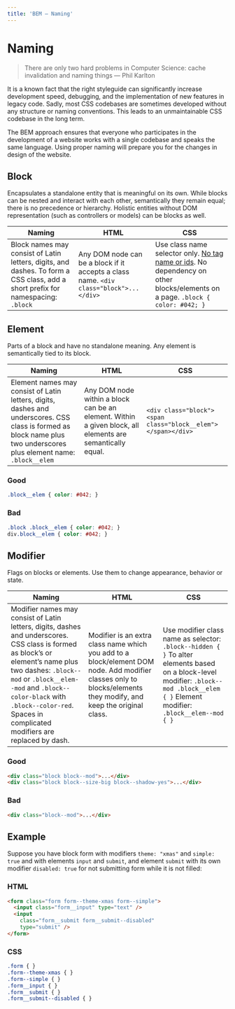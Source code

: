 ```yaml
---
title: 'BEM — Naming'
---
```


<Layout title={frontmatter.title}>
<div class="max-w-6xl mx-auto px-4 sm:px-6 pt-24 prose">

# Naming

> There are only two hard problems in Computer Science: cache invalidation and naming things — Phil Karlton

It is a known fact that the right styleguide can significantly increase development speed, debugging, and the implementation of new features in legacy code. Sadly, most CSS codebases are sometimes developed without any structure or naming conventions. This leads to an unmaintainable CSS codebase in the long term.

The BEM approach ensures that everyone who participates in the development of a website works with a single codebase and speaks the same language. Using proper naming will prepare you for the changes in design of the website.

## Block

Encapsulates a standalone entity that is meaningful on its own. While blocks can be nested and interact with each other, semantically they remain equal; there is no precedence or hierarchy. Holistic entities without DOM representation (such as controllers or models) can be blocks as well.

| Naming | HTML | CSS |
| ------ | ---- | --- |
| Block names may consist of Latin letters, digits, and dashes. To form a CSS class, add a short prefix for namespacing: `.block` | Any DOM node can be a block if it accepts a class name. `<div class="block">...</div>` | Use class name selector only. <a href="/faq/#why-not-use-ids-or-tagnames">No tag name or ids</a>. No dependency on other blocks/elements on a page. `.block { color: #042; }` |

## Element

Parts of a block and have no standalone meaning. Any element is semantically tied to its block.

| Naming | HTML | CSS |
| ------ | ---- | --- |
| Element names may consist of Latin letters, digits, dashes and underscores. CSS class is formed as block name plus two underscores plus element name: `.block__elem` | Any DOM node within a block can be an element. Within a given block, all elements are semantically equal. | `<div class="block"><span class="block__elem"></span></div>` | Use class name selector only. <a href="/faq/#why-not-use-ids-or-tagnames">No tag name or ids</a>. No dependency on other blocks/elements on a page. |

### Good

```css
.block__elem { color: #042; }
```

### Bad

```css
.block .block__elem { color: #042; }
div.block__elem { color: #042; }
```

## Modifier

Flags on blocks or elements. Use them to change appearance, behavior or state.

| Naming | HTML | CSS |
| ------ | ---- | --- |
| Modifier names may consist of Latin letters, digits, dashes and underscores. CSS class is formed as block’s or element’s name plus two dashes: <code>.block--mod</code> or <code>.block__elem--mod</code> and <code>.block--color-black</code> with <code>.block--color-red</code>. Spaces in complicated modifiers are replaced by dash. | Modifier is an extra class name which you add to a block/element DOM node. Add modifier classes only to blocks/elements they modify, and keep the original class. | Use modifier class name as selector: `.block--hidden { }` To alter elements based on a block-level modifier: `.block--mod .block__elem { }` Element modifier: `.block__elem--mod { }` |

### Good

```html
<div class="block block--mod">...</div>
<div class="block block--size-big block--shadow-yes">...</div>
```

### Bad

```html
<div class="block--mod">...</div>
```

## Example

Suppose you have block form with modifiers <code>theme: "xmas"</code> and <code>simple: true</code> and with elements <code>input</code> and <code>submit</code>, and element <code>submit</code> with its own modifier <code>disabled: true</code> for not submitting form while it is not filled:

### HTML

```html
<form class="form form--theme-xmas form--simple">
  <input class="form__input" type="text" />
  <input
    class="form__submit form__submit--disabled"
    type="submit" />
</form>
```

### CSS

```css
.form { }
.form--theme-xmas { }
.form--simple { }
.form__input { }
.form__submit { }
.form__submit--disabled { }
```

</div>
</Layout>
